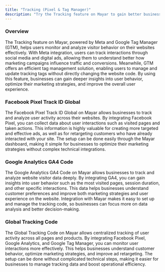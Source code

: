 ```yaml
---
title: "Tracking (Pixel & Tag Manager)"
description: "Try the Tracking feature on Mayar to gain better business insights through Meta and GTM!"
---
```


### Overview

The Tracking feature on Mayar, powered by Meta and Google Tag Manager (GTM), helps users monitor and analyze visitor behavior on their websites effectively. With Meta integration, users can track interactions through social media and digital ads, allowing them to understand better how marketing campaigns influence traffic and conversions. Meanwhile, GTM offers an efficient tag management solution, enabling users to manage and update tracking tags without directly changing the website code. By using this feature, businesses can gain deeper insights into user behavior, optimize their marketing strategies, and improve the overall user experience.

### Facebook Pixel Track ID Global

The Facebook Pixel Track ID Global on Mayar allows businesses to track and analyze user activity across their websites. By integrating Facebook Pixel, you can collect data about user interactions such as visited pages and taken actions. This information is highly valuable for creating more targeted and effective ads, as well as for retargeting customers who have already interacted with your site. The setup can be done easily through the Mayar dashboard, making it simple for businesses to optimize their marketing strategies without complex technical integrations.

### Google Analytics GA4 Code

The Google Analytics GA4 Code on Mayar allows businesses to track and analyze website visitor data deeply. By integrating GA4, you can gain insights into user behavior such as the most visited pages, session duration, and other specific interactions. This data helps businesses understand customer preferences and improve both marketing strategies and user experience on the website. Integration with Mayar makes it easy to set up and manage the tracking code, so businesses can focus more on data analysis and better decision-making.

### Global Tracking Code

The Global Tracking Code on Mayar allows centralized tracking of user activity across all pages and products. By integrating Facebook Pixel, Google Analytics, and Google Tag Manager, you can monitor user interactions more effectively. This helps businesses understand customer behavior, optimize marketing strategies, and improve ad retargeting. The setup can be done without complicated technical steps, making it easier for businesses to manage tracking data and boost operational efficiency.